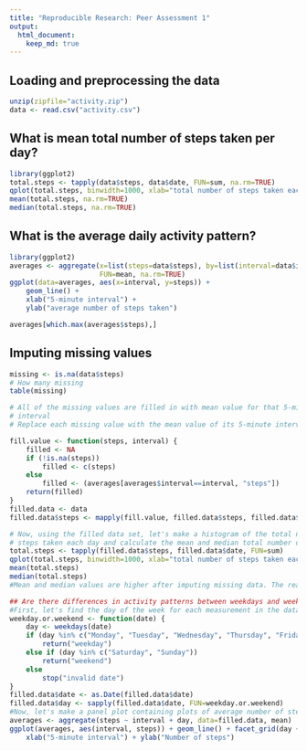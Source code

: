```yaml
---
title: "Reproducible Research: Peer Assessment 1"
output: 
  html_document:
    keep_md: true
---
```



## Loading and preprocessing the data
```r
unzip(zipfile="activity.zip")
data <- read.csv("activity.csv")
```
## What is mean total number of steps taken per day?
```r
library(ggplot2)
total.steps <- tapply(data$steps, data$date, FUN=sum, na.rm=TRUE)
qplot(total.steps, binwidth=1000, xlab="total number of steps taken each day")
mean(total.steps, na.rm=TRUE)
median(total.steps, na.rm=TRUE)
```

## What is the average daily activity pattern?
```r
library(ggplot2)
averages <- aggregate(x=list(steps=data$steps), by=list(interval=data$interval),
                      FUN=mean, na.rm=TRUE)
ggplot(data=averages, aes(x=interval, y=steps)) +
    geom_line() +
    xlab("5-minute interval") +
    ylab("average number of steps taken")

averages[which.max(averages$steps),]
```
## Imputing missing values
```r
missing <- is.na(data$steps)
# How many missing
table(missing)
```
```r
# All of the missing values are filled in with mean value for that 5-minute 
# interval
# Replace each missing value with the mean value of its 5-minute interval
```
```r
fill.value <- function(steps, interval) {
    filled <- NA
    if (!is.na(steps))
        filled <- c(steps)
    else
        filled <- (averages[averages$interval==interval, "steps"])
    return(filled)
}
filled.data <- data
filled.data$steps <- mapply(fill.value, filled.data$steps, filled.data$interval)

# Now, using the filled data set, let's make a histogram of the total number of
# steps taken each day and calculate the mean and median total number of steps.
total.steps <- tapply(filled.data$steps, filled.data$date, FUN=sum)
qplot(total.steps, binwidth=1000, xlab="total number of steps taken each day")
mean(total.steps)
median(total.steps)
#Mean and median values are higher after imputing missing data. The reason is that #in the original data, there are some days with steps values NA for any interval. #The total number of steps taken in such days are set to 0s by default. However, #after replacing missing steps values with the mean steps of associated interval #value, these 0 values are removed from the histogram of total number of steps #taken each day.
```
```r
## Are there differences in activity patterns between weekdays and weekends?
#First, let's find the day of the week for each measurement in the dataset. In #this part, we use the dataset with the filled-in values.
weekday.or.weekend <- function(date) {
    day <- weekdays(date)
    if (day %in% c("Monday", "Tuesday", "Wednesday", "Thursday", "Friday"))
        return("weekday")
    else if (day %in% c("Saturday", "Sunday"))
        return("weekend")
    else
        stop("invalid date")
}
filled.data$date <- as.Date(filled.data$date)
filled.data$day <- sapply(filled.data$date, FUN=weekday.or.weekend)
#Now, let's make a panel plot containing plots of average number of steps taken on #weekdays and weekends.
averages <- aggregate(steps ~ interval + day, data=filled.data, mean)
ggplot(averages, aes(interval, steps)) + geom_line() + facet_grid(day ~ .) +
    xlab("5-minute interval") + ylab("Number of steps")

```
